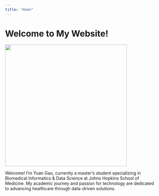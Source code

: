 ```yaml
---
title: "Home"
---
```


# Welcome to My Website!

![](./images/IMG_7334%20copy.jpg){width=400px} 

Welcome! I'm Yuan Gao, currently a master's student specializing in Biomedical Informatics & Data Science at Johns Hopkins School of Medicine. My academic journey and passion for technology are dedicated to advancing healthcare through data-driven solutions.
